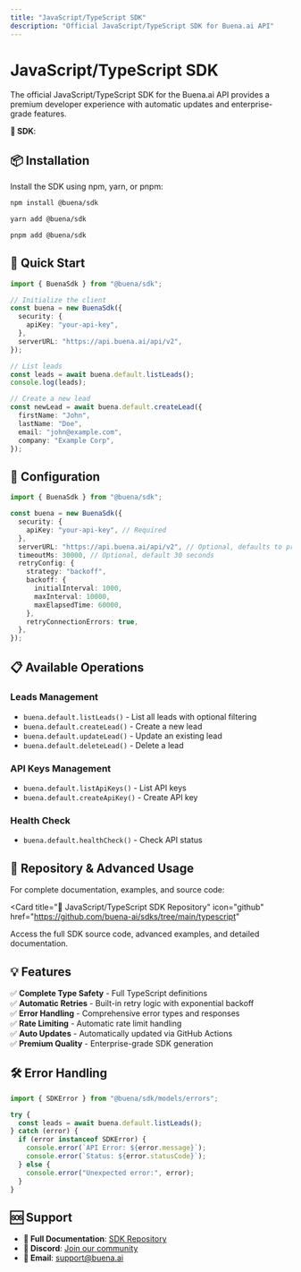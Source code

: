 ```yaml
---
title: "JavaScript/TypeScript SDK"
description: "Official JavaScript/TypeScript SDK for Buena.ai API"
---
```


# JavaScript/TypeScript SDK

The official JavaScript/TypeScript SDK for the Buena.ai API provides a premium developer experience with automatic updates and enterprise-grade features.

<Info>**🚀 SDK**:</Info>

## 📦 Installation

Install the SDK using npm, yarn, or pnpm:

<CodeGroup>

```bash npm
npm install @buena/sdk
```

```bash yarn
yarn add @buena/sdk
```

```bash pnpm
pnpm add @buena/sdk
```

</CodeGroup>

## 🚀 Quick Start

```typescript
import { BuenaSdk } from "@buena/sdk";

// Initialize the client
const buena = new BuenaSdk({
  security: {
    apiKey: "your-api-key",
  },
  serverURL: "https://api.buena.ai/api/v2",
});

// List leads
const leads = await buena.default.listLeads();
console.log(leads);

// Create a new lead
const newLead = await buena.default.createLead({
  firstName: "John",
  lastName: "Doe",
  email: "john@example.com",
  company: "Example Corp",
});
```

## 🔧 Configuration

```typescript
import { BuenaSdk } from "@buena/sdk";

const buena = new BuenaSdk({
  security: {
    apiKey: "your-api-key", // Required
  },
  serverURL: "https://api.buena.ai/api/v2", // Optional, defaults to production
  timeoutMs: 30000, // Optional, default 30 seconds
  retryConfig: {
    strategy: "backoff",
    backoff: {
      initialInterval: 1000,
      maxInterval: 10000,
      maxElapsedTime: 60000,
    },
    retryConnectionErrors: true,
  },
});
```

## 📋 Available Operations

### Leads Management

- `buena.default.listLeads()` - List all leads with optional filtering
- `buena.default.createLead()` - Create a new lead
- `buena.default.updateLead()` - Update an existing lead
- `buena.default.deleteLead()` - Delete a lead

### API Keys Management

- `buena.default.listApiKeys()` - List API keys
- `buena.default.createApiKey()` - Create API key

### Health Check

- `buena.default.healthCheck()` - Check API status

## 🔗 Repository & Advanced Usage

For complete documentation, examples, and source code:

<Card
  title="📁 JavaScript/TypeScript SDK Repository"
  icon="github"
  href="https://github.com/buena-ai/sdks/tree/main/typescript"
>
  Access the full SDK source code, advanced examples, and detailed
  documentation.
</Card>

## 💡 Features

✅ **Complete Type Safety** - Full TypeScript definitions  
✅ **Automatic Retries** - Built-in retry logic with exponential backoff  
✅ **Error Handling** - Comprehensive error types and responses  
✅ **Rate Limiting** - Automatic rate limit handling  
✅ **Auto Updates** - Automatically updated via GitHub Actions  
✅ **Premium Quality** - Enterprise-grade SDK generation

## 🛠️ Error Handling

```typescript
import { SDKError } from "@buena/sdk/models/errors";

try {
  const leads = await buena.default.listLeads();
} catch (error) {
  if (error instanceof SDKError) {
    console.error(`API Error: ${error.message}`);
    console.error(`Status: ${error.statusCode}`);
  } else {
    console.error("Unexpected error:", error);
  }
}
```

## 🆘 Support

- **📖 Full Documentation**: [SDK Repository](https://github.com/buena-ai/sdks)
- **💬 Discord**: [Join our community](https://discord.gg/Hb4Y9Rgh6E)
- **📧 Email**: [support@buena.ai](mailto:support@buena.ai)
